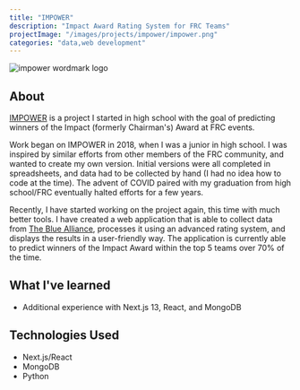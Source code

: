 ```yaml
---
title: "IMPOWER"
description: "Impact Award Rating System for FRC Teams"
projectImage: "/images/projects/impower/impower.png"
categories: "data,web development"
---
```


<Image
  src="/images/projects/impower/impower.png"
  alt="impower wordmark logo"
  width={720}
  height={480}
  className="m-0"
/>

## About

[IMPOWER](https://impower.drewbeamer.io/) is a project I started in high school with the goal of
predicting winners of the Impact (formerly Chairman's) Award at FRC events.

Work began on IMPOWER in 2018, when I was a junior in high school. I was inspired by similar efforts from
other members of the FRC community, and wanted to create my own version. Initial versions were all completed
in spreadsheets, and data had to be collected by hand (I had no idea how to code at the time). The advent of
COVID paired with my graduation from high school/FRC eventually halted efforts for a few years.

Recently, I have started working on the project again, this time with much better tools. I have created a
web application that is able to collect data from [The Blue Alliance](https://thebluealliance.com), processes
it using an advanced rating system, and displays the results in a user-friendly way. The application is currently
able to predict winners of the Impact Award within the top 5 teams over 70% of the time.

## What I've learned

- Additional experience with Next.js 13, React, and MongoDB

## Technologies Used

- Next.js/React
- MongoDB
- Python
